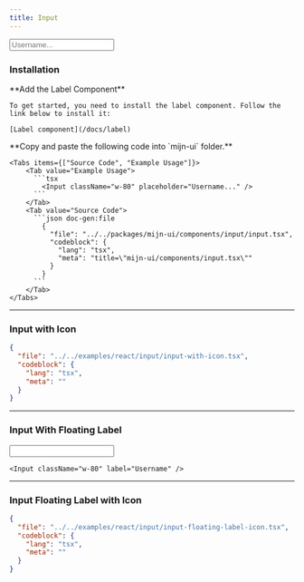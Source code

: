 ```yaml
---
title: Input
---
```



<ComponentPreview>
  <Input className="w-80" placeholder="Username..." />
</ComponentPreview>

### Installation

<Steps>
  <Step>
     **Add the Label Component**

    To get started, you need to install the label component. Follow the link below to install it:

    [Label component](/docs/label)

  </Step>

  <Step>
    **Copy and paste the following code into  `mijn-ui` folder.**

    <Tabs items={["Source Code", "Example Usage"]}>
        <Tab value="Example Usage">
          ```tsx
            <Input className="w-80" placeholder="Username..." />
          ```
        </Tab>
        <Tab value="Source Code">
          ```json doc-gen:file
            {
              "file": "../../packages/mijn-ui/components/input/input.tsx",
              "codeblock": {
                "lang": "tsx",
                "meta": "title=\"mijn-ui/components/input.tsx\""
              }
            }
          ```
        </Tab>
    </Tabs>

  </Step>
</Steps>

---

### Input with Icon

<ComponentPreview>
  <InputWithIcon />
</ComponentPreview>

```json doc-gen:file
{
  "file": "../../examples/react/input/input-with-icon.tsx",
  "codeblock": {
    "lang": "tsx",
    "meta": ""
  }
}
```

---

### Input With Floating Label

<ComponentPreview>
  <Input className="w-80" label="Username" />
</ComponentPreview>

```tsx
<Input className="w-80" label="Username" />
```

---

### Input Floating Label with Icon

<ComponentPreview>
  <InputFloatingLabelIcon />
</ComponentPreview>

```json doc-gen:file
{
  "file": "../../examples/react/input/input-floating-label-icon.tsx",
  "codeblock": {
    "lang": "tsx",
    "meta": ""
  }
}
```
